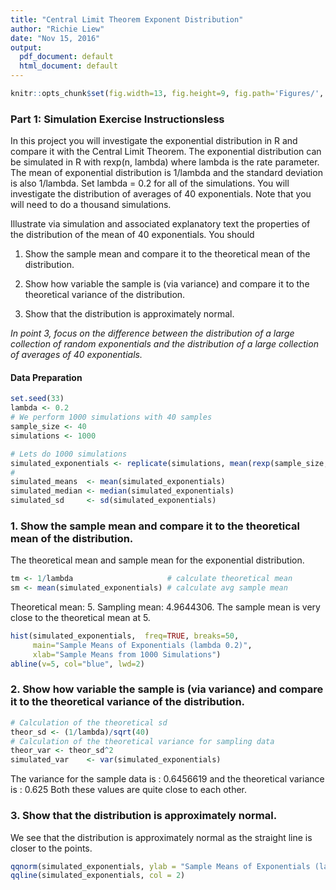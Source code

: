 ```yaml
---
title: "Central Limit Theorem Exponent Distribution"
author: "Richie Liew"
date: "Nov 15, 2016"
output:
  pdf_document: default
  html_document: default
---
```


```r
knitr::opts_chunk$set(fig.width=13, fig.height=9, fig.path='Figures/', echo=TRUE, warning=FALSE, message=FALSE)
```

### Part 1: Simulation Exercise Instructionsless 
In this project you will investigate the exponential distribution in R and compare it with the Central Limit Theorem. The exponential distribution can be simulated in R with rexp(n, lambda) where lambda is the rate parameter. The mean of exponential distribution is 1/lambda and the standard deviation is also 1/lambda. Set lambda = 0.2 for all of the simulations. You will investigate the distribution of averages of 40 exponentials. Note that you will need to do a thousand simulations.

Illustrate via simulation and associated explanatory text the properties of the distribution of the mean of 40 exponentials. You should

1. Show the sample mean and compare it to the theoretical mean of the distribution.

2. Show how variable the sample is (via variance) and compare it to the theoretical variance of the distribution.

3. Show that the distribution is approximately normal.

*In point 3, focus on the difference between the distribution of a large collection of random exponentials and the distribution of a large collection of averages of 40 exponentials.*

#### Data Preparation
```r
set.seed(33)
lambda <- 0.2
# We perform 1000 simulations with 40 samples 
sample_size <- 40
simulations <- 1000

# Lets do 1000 simulations
simulated_exponentials <- replicate(simulations, mean(rexp(sample_size,lambda)))
# 
simulated_means  <- mean(simulated_exponentials)
simulated_median <- median(simulated_exponentials)
simulated_sd     <- sd(simulated_exponentials)
```


### 1. Show the sample mean and compare it to the theoretical mean of the distribution.

The theoretical mean and sample mean for the exponential distribution.
```r
tm <- 1/lambda                     # calculate theoretical mean
sm <- mean(simulated_exponentials) # calculate avg sample mean
```

Theoretical mean: 5.
Sampling mean: 4.9644306.
The sample mean is very close to the theoretical mean at 5.

```r
hist(simulated_exponentials,  freq=TRUE, breaks=50,
     main="Sample Means of Exponentials (lambda 0.2)",
     xlab="Sample Means from 1000 Simulations")
abline(v=5, col="blue", lwd=2)
```

### 2. Show how variable the sample is (via variance) and compare it to the theoretical variance of the distribution.

```r
# Calculation of the theoretical sd
theor_sd <- (1/lambda)/sqrt(40)
# Calculation of the theoretical variance for sampling data
theor_var <- theor_sd^2
simulated_var    <- var(simulated_exponentials)
```

The variance for the sample data is : 0.6456619 and the theoretical variance is : 0.625 Both these values are quite close to each other.

### 3. Show that the distribution is approximately normal.

We see that the distribution is approximately normal as the straight line is closer to the points.

```r
qqnorm(simulated_exponentials, ylab = "Sample Means of Exponentials (lambda 0.2)")
qqline(simulated_exponentials, col = 2)
```

